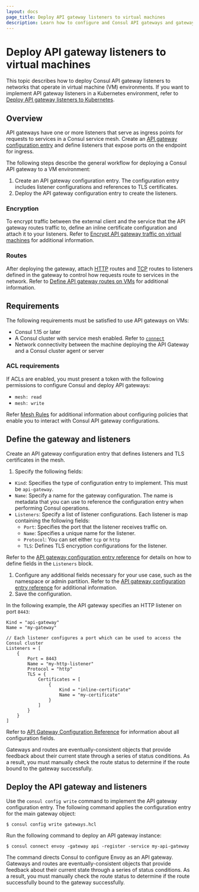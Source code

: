 ```yaml
---
layout: docs
page_title: Deploy API gateway listeners to virtual machines
description: Learn how to configure and Consul API gateways and gateway listeners on virtual machines so that you can enable ingress requests to services in your service mesh in VM environments.
---
```


# Deploy API gateway listeners to virtual machines

This topic describes how to deploy Consul API gateway listeners to networks that operate in virtual machine (VM) environments. If you want to implement API gateway listeners in a Kubernetes environment, refer to [Deploy API gateway listeners to Kubernetes](/consul/docs/connect/gateways/api-gateway/deploy/listeners-k8s).

## Overview

API gateways have one or more listeners that serve as ingress points for requests to services in a Consul service mesh. Create an [API gateway configuration entry](/consul/docs/connect/config-entries/api-gateway) and define listeners that expose ports on the endpoint for ingress.

The following steps describe the general workflow for deploying a Consul API gateway to a VM environment:

1. Create an API gateway configuration entry. The configuration entry includes listener configurations and references to TLS certificates.
1. Deploy the API gateway configuration entry to create the listeners.

### Encryption

To encrypt traffic between the external client and the service that the API gateway routes traffic to, define an inline certificate configuration and attach it to your listeners. Refer to [Encrypt API gateway traffic on virtual machines](/consul/docs/connect/gateways/api-gateway/secure-traffic/encrypt-vms) for additional information.

### Routes

After deploying the gateway, attach [HTTP](/consul/docs/connect/config-entries/http-route) routes and [TCP](/consul/docs/connect/config-entries/tcp-route) routes to listeners defined in the gateway to control how requests route to services in the network. Refer to [Define API gateway routes on VMs](/consul/docs/connect/gateways/api-gateway/define-routes/routes-vms) for additional information.

## Requirements

The following requirements must be satisfied to use API gateways on VMs:

- Consul 1.15 or later
- A Consul cluster with service mesh enabled. Refer to [`connect`](/consul/docs/agent/config/config-files#connect)
- Network connectivity between the machine deploying the API Gateway and a
  Consul cluster agent or server

### ACL requirements

If ACLs are enabled, you must present a token with the following permissions to
configure Consul and deploy API gateways:

- `mesh: read`
- `mesh: write`

Refer [Mesh Rules](/consul/docs/security/acl/acl-rules#mesh-rules) for
additional information about configuring policies that enable you to interact
with Consul API gateway configurations.

## Define the gateway and listeners

Create an API gateway configuration entry that defines listeners and TLS certificates
in the mesh.

1. Specify the following fields:
  - `Kind`: Specifies the type of configuration entry to implement. This must be `api-gateway`. 
  - `Name`:  Specify a name for the gateway configuration. The name is metadata that you can use to reference the configuration entry when performing Consul operations.
  - `Listeners`: Specify a list of listener configurations. Each listener is map containing the following fields:
    - `Port`: Specifies the port that the listener receives traffic on.
    - `Name`: Specifies a unique name for the listener.
    - `Protocol`: You can set either `tcp` or `http` 
    - `TLS`: Defines TLS encryption configurations for the listener. 
  
  Refer to the [API gateway configuration entry reference](/consul/docs/connect/config-entries/api-gateway) for details on how to define fields in the `Listeners` block. 
1. Configure any additional fields necessary for your use case, such as the namespace or admin partition. Refer to the [API gateway configuration entry reference](/consul/docs/connect/config-entries/api-gateway) for additional information.
1. Save the configuration.

In the following example, the API gateway specifies an HTTP listener on port `8443`:

```hcl
Kind = "api-gateway"
Name = "my-gateway"

// Each listener configures a port which can be used to access the Consul cluster
Listeners = [
	{
		Port = 8443
		Name = "my-http-listener"
		Protocol = "http"
		TLS = {
			Certificates = [
				{
					Kind = "inline-certificate"
					Name = "my-certificate"
				}
			]
		}
	}
]
```

Refer to [API Gateway Configuration Reference](/consul/docs/connect/gateways/api-gateway/configuration/api-gateway) for
information about all configuration fields.

Gateways and routes are eventually-consistent objects that provide feedback
about their current state through a series of status conditions. As a result,
you must manually check the route status to determine if the route
bound to the gateway successfully.

## Deploy the API gateway and listeners

Use the `consul config write` command to implement the API gateway configuration entry. The following command applies the configuration entry for the main gateway object:

```shell-session
$ consul config write gateways.hcl
```

Run the following command to deploy an API gateway instance:

```shell-session
$ consul connect envoy -gateway api -register -service my-api-gateway
```

The command directs Consul to configure Envoy as an API gateway. Gateways and routes are eventually-consistent objects that provide feedback about their current state through a series of status conditions. As a result, you must manually check the route status to determine if the route successfully bound to the gateway successfully.
